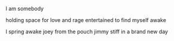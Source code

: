 I am somebody

holding space
for love and rage
entertained
to find myself
awake

I spring awake
joey from the pouch
jimmy stiff
in a brand new day